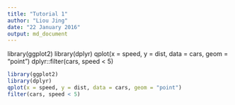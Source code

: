 ```yaml
---
title: "Tutorial 1"
author: "Liou Jing"
date: "22 January 2016"
output: md_document
---
```


library(ggplot2)
library(dplyr)
qplot(x = speed, y = dist, data = cars, geom = "point")
dplyr::filter(cars, speed < 5)

```r
library(ggplot2)
library(dplyr)
qplot(x = speed, y = dist, data = cars, geom = "point")
filter(cars, speed < 5)

```